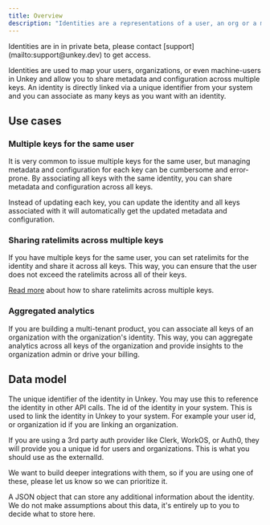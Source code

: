 ```yaml
---
title: Overview
description: "Identities are a representations of a user, an org or a machine in your application."
---
```



<Tip>
 Identities are in in private beta, please contact [support](mailto:support@unkey.dev) to get access.
</Tip>

Identities are used to map your users, organizations, or even machine-users in Unkey and allow you to share metadata and configuration across multiple keys. 
An identity is directly linked via a unique identifier from your system and you can associate as many keys as you want with an identity.


## Use cases

### Multiple keys for the same user

It is very common to issue multiple keys for the same user, but managing metadata and configuration for each key can be cumbersome and error-prone. By associating all keys with the same identity, you can share metadata and configuration across all keys.

Instead of updating each key, you can update the identity and all keys associated with it will automatically get the updated metadata and configuration.


### Sharing ratelimits across multiple keys

If you have multiple keys for the same user, you can set ratelimits for the identity and share it across all keys. This way, you can ensure that the user does not exceed the ratelimits across all of their keys.

[Read more](/concepts/identities/ratelimits) about how to share ratelimits across multiple keys.

### Aggregated analytics

If you are building a multi-tenant product, you can associate all keys of an organization with the organization's identity. This way, you can aggregate analytics across all keys of the organization and provide insights to the organization admin or drive your billing.


## Data model

<ParamField body="id" type string required>
  The unique identifier of the identity in Unkey. You may use this to reference the identity in other API calls.
</ParamField>

<ParamField body="externalId" type="string" required>
  The id of the identity in your system. This is used to link the identity in Unkey to your system.
  For example your user id, or organization id if you are linking an organization.


  If you are using a 3rd party auth provider like Clerk, WorkOS, or Auth0, they will provide you a unique id for users and organizations. This is what you should use as the externalId.

  We want to build deeper integrations with them, so if you are using one of these, please let us know so we can prioritize it.
</ParamField>


<ParamField body="meta" type="json">
  A JSON object that can store any additional information about the identity. 
  We do not make assumptions about this data, it's entirely up to you to decide what to store here.
</ParamField>
